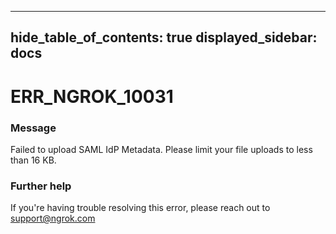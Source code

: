 

---
hide_table_of_contents: true
displayed_sidebar: docs
---


# ERR_NGROK_10031

### Message
Failed to upload SAML IdP Metadata. Please limit your file uploads to less than 16 KB.

<ErrorDetails error="err_ngrok_10031" />



### Further help
If you're having trouble resolving this error, please reach out to [support@ngrok.com](mailto:support@ngrok.com?subject=Help%20with%20ERR_NGROK_10031)


